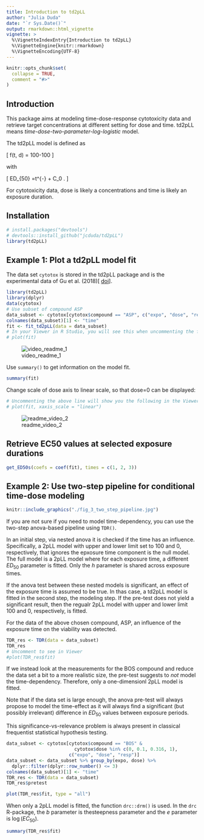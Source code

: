```yaml
---
title: Introduction to td2pLL
author: "Julia Duda"
date: "`r Sys.Date()`"
output: rmarkdown::html_vignette
vignette: >
  %\VignetteIndexEntry{Introduction to td2pLL}
  %\VignetteEngine{knitr::rmarkdown}
  %\VignetteEncoding{UTF-8}
---
```


```r
knitr::opts_chunk$set(
  collapse = TRUE,
  comment = "#>"
)
```

## Introduction

This package aims at modeling time-dose-response cytotoxicity data and retrieve
target concentrations at different setting for dose and time.
td2pLL means *time-dose-two-parameter-log-logistic* model. 

The td2pLL model is defined as 

\[
f(t, d) = 100-100\frac{d^h}{ED_{50}(t)^h + d^h}
\]


with

\[
ED_{50} =\Delta \cdot t^{-\gamma} + C_0 .
\]


For cytotoxicity data, dose is likely a concentrations and time is likely an exposure duration.

## Installation


```r
# install.packages("devtools")
# devtools::install_github("jcduda/td2pLL")
library(td2pLL)
```

## Example 1: Plot a td2pLL model fit

The data set `cytotox` is stored in the td2pLL package and is the experimental data of Gu et al. (2018)[ [doi](https://doi.org/10.1007/s00204-018-2302-0)].


```r
library(td2pLL)
library(dplyr)
data(cytotox)
# Use subset of compound ASP
data_subset <- cytotox[cytotox$compound == "ASP", c("expo", "dose", "resp")]
colnames(data_subset)[1] <- "time"
fit <- fit_td2pLL(data = data_subset)
# In your Viewer in R Studio, you will see this when uncommenting the following line
# plot(fit)
```
![video_readme_1](https://user-images.githubusercontent.com/58949350/110949047-6d506e80-8342-11eb-9524-0d9cfa6ee36e.gif)


Use `summary()` to get information on the model fit.
```r
summary(fit)
```


Change scale of dose axis to linear scale, so that dose=0 can be displayed: 
```r
# Uncommenting the above line will show you the following in the Viewer or R Studio
# plot(fit, xaxis_scale = "linear")
```
![readme_video_2](https://user-images.githubusercontent.com/58949350/110951749-b229d480-8345-11eb-9f47-39466e467da7.gif)

## Retrieve EC50 values at selected exposure durations

```r
get_ED50s(coefs = coef(fit), times = c(1, 2, 3))
```


## Example 2: Use two-step pipeline for conditional time-dose modeling



```r
knitr::include_graphics("./fig_3_two_step_pipeline.jpg")
```


If you are not sure if you need to model time-dependency, you can use the
two-step anova-based pipeline using `TDR()`.

In an initial step, via nested anova it is checked if the time has an influence.
Specifically, a 2pLL model with upper and lower limit set to 100 and 0, respectively,
that ignores the epxosure time component is the null model.
The full model is a 2pLL model where for each exposure time, a different
$ED_{50}$ parameter is fitted. Only the $h$ parameter is shared across exposure 
times.

If the anova test between these nested models is significant, an effect of the
exposure time is assumed to be true. 
In thas case, a td2pLL model is fitted in the second step, the modeling step.
If the pre-test does not yield a significant result, then the regualr 2pLL model
with upper and lower limit 100 and 0, respectively, is fitted.


For the data of the above chosen compound, ASP, an influence of the
exposure time on the viability was detected.

```r
TDR_res <- TDR(data = data_subset)
TDR_res
# Uncomment to see in Viewer
#plot(TDR_res$fit)
```

If we instead look at the measurements for the BOS compound and reduce
the data set a bit to a more realistic size, the pre-test
suggests to *not* model the time-dependency.
Therefore, only a one-dimensionl 2pLL model is fitted.

Note that if the data set is large enough, the anova pre-test will
always propose to model the time-effect as it will always find a
significant (but possibly irrelevant) difference in $ED_{50}$ values
between exposure periods.

This significance-vs-relevance problem is always present in 
classical frequentist statistical hypothesis testing.

```r
data_subset <- cytotox[cytotox$compound == "BOS" &
                         cytotox$dose %in% c(0, 0.1, 0.316, 1),
                       c("expo", "dose", "resp")]
data_subset <- data_subset %>% group_by(expo, dose) %>%
  dplyr::filter(dplyr::row_number() <= 3)
colnames(data_subset)[1] <- "time"
TDR_res <- TDR(data = data_subset)
TDR_res$pretest
```


```r
plot(TDR_res$fit, type = "all")
```

When only a 2pLL model is fitted, the function `drc::drm()` is used.
In the `drc` R-package, the $b$ parameter is thesteepness parameter and the
$e$ parameter is $\log(EC_{50})$.

```r
summary(TDR_res$fit)
```

